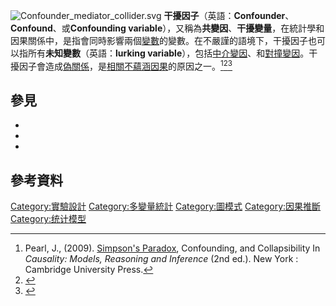 {{Merge|干扰随机变量|discuss=Talk:干擾因素#請求與干扰随机变量合併|time=2021-12-25T02:16:40+00:00}}
[[File:Confounder_mediator_collider.svg|thumb]]
'''干擾因子'''（英語：'''Confounder'''、'''Confound'''、或'''Confounding variable'''），又稱為'''共變因'''、'''干擾變量'''，在統計學和因果關係中，是指會同時影響兩個[[變數|變數]]的變數。在不嚴謹的語境下，干擾因子也可以指所有'''未知變數'''（英語：'''lurking variable'''），包括[[中介變因|中介變因]]、和[[對撞變因|對撞變因]]。干擾因子會造成[[偽關係|偽關係]]，是[[相關不蘊涵因果|相關不蘊涵因果]]的原因之一。<ref name="Pearl 2009">Pearl, J., (2009). [[Simpson's_Paradox|Simpson's Paradox]], Confounding, and Collapsibility In ''Causality: Models, Reasoning and Inference'' (2nd ed.). New York : Cambridge University Press.</ref><ref>{{cite journal | last1 = VanderWeele | first1 = T.J. | last2 = Shpitser | first2 = I. | year = 2013 | title = On the definition of a confounder | url =https://archive.org/details/sim_annals-of-statistics_2013-02_41_1/page/196| journal = Annals of Statistics | volume = 41 | issue = 1| pages = 196–220 | doi=10.1214/12-aos1058| pmid = 25544784 | pmc = 4276366 | arxiv = 1304.0564 }}</ref><ref name="Greenland Pearl Robbins 1999">{{cite journal | last1 = Greenland | first1 = S. | last2 = Robins | first2 = J. M. | last3 = Pearl | first3 = J. | year = 1999 | title = Confounding and Collapsibility in Causal Inference | url = https://archive.org/details/sim_statistical-science_1999-02_14_1/page/29 | doi = 10.1214/ss/1009211805 | journal = Statistical Science | volume = 14 | issue = 1| pages = 29–46 | doi-access = free }}</ref>

==參見==
* {{annotated link|軼事證據}}
* {{annotated link|因果推斷}}
* {{annotated link|辛普森悖论}}

==參考資料==
{{reflist}}

[[Category:實驗設計|Category:實驗設計]]
[[Category:多變量統計|Category:多變量統計]]
[[Category:圖模式|Category:圖模式]]
[[Category:因果推斷|Category:因果推斷]]
[[Category:统计模型|Category:统计模型]]